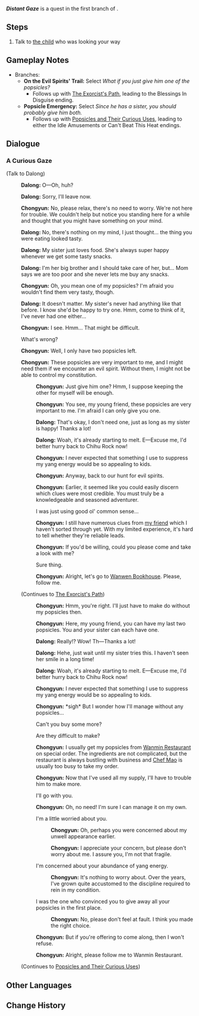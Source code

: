 {{Quest Infobox
|id            = 19022
|image         = Hangout Event Distant Gaze.png
|type          = Story
|group         = Hangout Event
|chapter       = Chongyun
|actNum        = I
|act           = Signs of Evil
|startLocation = [[Liyue Harbor]], [[Liyue]]
|region        = Liyue
|area          = Sea of Clouds
|subarea       = Liyue Harbor
|prev          = Hard to Track
|next          = The Exorcist's Path
|nextNote      = Branch 1
|next2         = Popsicles and Their Curious Uses
|nextNote2     = Branch 2
|characters    = Chongyun; Dalong; Traveler
|voiced        = yes
}}
'''''Distant Gaze''''' is a quest in the first branch of {{Quest|Signs of Evil}}.

==Steps==
# Talk to [[Dalong|the child]] who was looking your way

==Gameplay Notes==
* Branches:
** '''On the Evil Spirits' Trail:''' Select ''What if you just give him one of the popsicles?''
*** Follows up with [[The Exorcist's Path]], leading to the Blessings In Disguise ending.
** '''Popsicle Emergency:''' Select ''Since he has a sister, you should probably give him both.''
*** Follows up with [[Popsicles and Their Curious Uses]], leading to either the Idle Amusements or Can't Beat This Heat endings.

==Dialogue==
{{Quest Description|The young thaumaturge [[Chongyun]] has obtained a great amount of (rather unreliable-sounding) information concerning evil spirits. He seems a little dejected when you point this out. As he uses a popsicle to suppress his pure-yang spirit, you both feel someone's gaze on you from the side.}}
===A Curious Gaze===
{{Dialogue Start}}
;(Talk to Dalong)
:{{A|vo cycop001 1902201 long 01.ogg}} '''Dalong:''' O&mdash;Oh, huh?
:{{A|vo cycop001 1902201 long 02.ogg}} '''Dalong:''' Sorry, I'll leave now.
:{{A|vo cycop001 1902201 chongyun 01.ogg}} '''Chongyun:''' No, please relax, there's no need to worry. We're not here for trouble. We couldn't help but notice you standing here for a while and thought that you might have something on your mind.
:{{A|vo cycop001 1902201 long 03.ogg}} '''Dalong:''' No, there's nothing on my mind, I just thought... the thing you were eating looked tasty.
:{{A|vo cycop001 1902201 long 04.ogg}} '''Dalong:''' My sister just loves food. She's always super happy whenever we get some tasty snacks.
:{{A|vo cycop001 1902201 long 05.ogg}} '''Dalong:''' I'm her big brother and I should take care of her, but... Mom says we are too poor and she never lets me buy any snacks.
:{{A|vo cycop001 1902201 chongyun 02.ogg}} '''Chongyun:''' Oh, you mean one of my popsicles? I'm afraid you wouldn't find them very tasty, though.
:{{A|vo cycop001 1902201 long 06.ogg}} '''Dalong:''' It doesn't matter. My sister's never had anything like that before. I know she'd be happy to try one. Hmm, come to think of it, I've never had one either...
:{{A|vo cycop001 1902201 chongyun 03.ogg}} '''Chongyun:''' I see. Hmm... That might be difficult.
:{{DIcon}} What's wrong?
:{{A|vo cycop001 1902201 chongyun 04.ogg}} '''Chongyun:''' Well, I only have two popsicles left.
:{{A|vo cycop001 1902201 chongyun 05.ogg}} '''Chongyun:''' These popsicles are very important to me, and I might need them if we encounter an evil spirit. Without them, I might not be able to control my constitution.
:{{Hangout Branch|What if you just give him one of the popsicles?|The Exorcist's Path}}
::{{A|vo cycop001 1902201 chongyun 06.ogg}} '''Chongyun:''' Just give him one? Hmm, I suppose keeping the other for myself will be enough.
::{{A|vo cycop001 1902201 chongyun 07.ogg}} '''Chongyun:''' You see, my young friend, these popsicles are very important to me. I'm afraid I can only give you one.
::{{A|vo cycop001 1902201 long 07.ogg}} '''Dalong:''' That's okay, I don't need one, just as long as my sister is happy! Thanks a lot!
::{{A|vo cycop001 1902201 long 08.ogg}} '''Dalong:''' Woah, it's already starting to melt. E&mdash;Excuse me, I'd better hurry back to Chihu Rock now!
::{{A|vo cycop001 1902201 chongyun 08.ogg}} '''Chongyun:''' I never expected that something I use to suppress my yang energy would be so appealing to kids.
::{{A|vo cycop001 1902201 chongyun 09.ogg}} '''Chongyun:''' Anyway, back to our hunt for evil spirits.
::{{A|vo cycop001 1902201 chongyun 10.ogg}} '''Chongyun:''' Earlier, it seemed like you could easily discern which clues were most credible. You must truly be a knowledgeable and seasoned adventurer.
::{{DIcon}} I was just using good ol' common sense...
::{{A|vo cycop001 1902201 chongyun 11.ogg}} '''Chongyun:''' I still have numerous clues from [[Xingqiu|my friend]] which I haven't sorted through yet. With my limited experience, it's hard to tell whether they're reliable leads.
::{{A|vo cycop001 1902201 chongyun 12.ogg}} '''Chongyun:''' If you'd be willing, could you please come and take a look with me?
::{{DIcon}} Sure thing.
::{{A|vo cycop001 1902201 chongyun 13.ogg}} '''Chongyun:''' Alright, let's go to [[Wanwen Bookhouse]]. Please, follow me.
:;(Continues to [[The Exorcist's Path]])
:{{Hangout Branch|Since he has a sister, you should probably give him both.|Popsicles and Their Curious Uses}}
::{{A|vo cycop001 1902201 chongyun 14.ogg}} '''Chongyun:''' Hmm, you're right. I'll just have to make do without my popsicles then.
::{{A|vo cycop001 1902201 chongyun 15.ogg}} '''Chongyun:''' Here, my young friend, you can have my last two popsicles. You and your sister can each have one.
::{{A|vo cycop001 1902201 long 09.ogg}} '''Dalong:''' Really!? Wow! Th&mdash;Thanks a lot!
::{{A|vo cycop001 1902201 long 10.ogg}} '''Dalong:''' Hehe, just wait until my sister tries this. I haven't seen her smile in a long time!
::{{A|vo cycop001 1902201 long 11.ogg}} '''Dalong:''' Woah, it's already starting to melt. E&mdash;Excuse me, I'd better hurry back to Chihu Rock now!
::{{A|vo cycop001 1902201 chongyun 16.ogg}} '''Chongyun:''' I never expected that something I use to suppress my yang energy would be so appealing to kids.
::{{A|vo cycop001 1902201 chongyun 17.ogg}} '''Chongyun:''' *sigh* But I wonder how I'll manage without any popsicles...
::{{DIcon}} Can't you buy some more?
::{{DIcon}} Are they difficult to make?
::{{A|vo cycop001 1902201 chongyun 18.ogg}} '''Chongyun:''' I usually get my popsicles from [[Wanmin Restaurant]] on special order. The ingredients are not complicated, but the restaurant is always bustling with business and [[Chef Mao]] is usually too busy to take my order.
::{{A|vo cycop001 1902201 chongyun 19.ogg}} '''Chongyun:''' Now that I've used all my supply, I'll have to trouble him to make more.
::{{DIcon}} I'll go with you.
::{{A|vo cycop001 1902201 chongyun 20.ogg}} '''Chongyun:''' Oh, no need! I'm sure I can manage it on my own.
::{{DIcon}} I'm a little worried about you.
:::{{A|vo cycop001 1902201 chongyun 21.ogg}} '''Chongyun:''' Oh, perhaps you were concerned about my unwell appearance earlier.
:::{{A|vo cycop001 1902201 chongyun 22.ogg}} '''Chongyun:''' I appreciate your concern, but please don't worry about me. I assure you, I'm not that fragile.
::{{DIcon}} I'm concerned about your abundance of yang energy.
:::{{A|vo cycop001 1902201 chongyun 23.ogg}} '''Chongyun:''' It's nothing to worry about. Over the years, I've grown quite accustomed to the discipline required to rein in my condition.
::{{DIcon}} I was the one who convinced you to give away all your popsicles in the first place.
:::{{A|vo cycop001 1902201 chongyun 24.ogg}} '''Chongyun:''' No, please don't feel at fault. I think you made the right choice.
::{{A|vo cycop001 1902201 chongyun 25.ogg}} '''Chongyun:''' But if you're offering to come along, then I won't refuse.
::{{A|vo cycop001 1902201 chongyun 26.ogg}} '''Chongyun:''' Alright, please follow me to Wanmin Restaurant.
:;(Continues to [[Popsicles and Their Curious Uses]])
{{Dialogue End}}

==Other Languages==
{{Other Languages
|en      = Distant Gaze
|zhs     = 远处的视线
|zhs_rm  = Yuǎnchù de Shìxiàn
|zht     = 遠處的視線
|zht_rm  = Yuǎnchù de Shìxiàn
|zh_tl   = Distant Line of Sight
|ja      = 遠くから感じる視線
|ja_rm   = Tooku kara Kanjiru Shisen
|ja_tl   = Gaze Felt from Distance
|ko      = 멀리서 느껴지는 시선
|ko_tl   = Gaze Felt from Afar
|es      = Visión lejana
|es_tl   = Far Sight
|fr      = Observation lointaine
|fr_tl   = Distant Observation
|ru      = Дальновидение
|ru_tl   = Farseeing
|th      = สายตาที่จ้องมาแต่ไกล
|th_rm   = 
|th_tl   = 
|vi      = Ánh Mắt Từ Xa
|vi_tl   = 
|de      = Blick aus der Ferne
|de_tl   = Gaze from Afar
|id      = Pandangan Jauh
|id_tl   = Distant Gaze
|pt      = Olhar Distante
|pt_tl   = Distant Gaze
|tr      = Uzaktan Bakan Biri
|tr_tl   = 
|it      = Sguardo distante
|it_tl   = 
}}

==Change History==
{{Change History|1.4}}